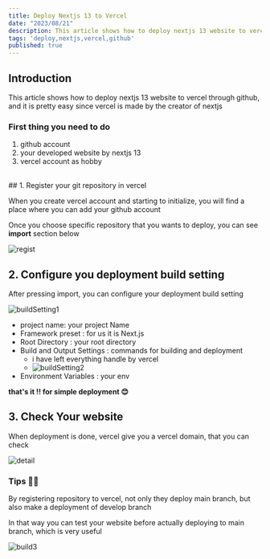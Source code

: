 ```yaml
---
title: Deploy Nextjs 13 to Vercel
date: "2023/08/21"
description: This article shows how to deploy nextjs 13 website to vercel through github, and it is pretty easy since vercel is made by the creator of nextjs
tags: 'deploy,nextjs,vercel,github'
published: true
---
```


## Introduction

This article shows how to deploy nextjs 13 website to vercel through github, and it is pretty easy
since vercel is made by the creator of nextjs


### First thing you need to do

1. github account
2. your developed website by nextjs 13 
3. vercel account as hobby


<br/>
## 1. Register your git repository in vercel

When you create vercel account and starting to initialize, you will find a place where you can add your github
account

Once you choose specific repository that you wants to deploy, you can see **import** section below

![regist](/posts/NEXTJS/deploy-nextjs-13-to-vercel-github/vercel-git-regist.jpg)
<br/>
## 2. Configure you deployment build setting

After pressing import, you can configure your deployment build setting

![buildSetting1](/posts/NEXTJS/deploy-nextjs-13-to-vercel-github/vercel-build-1.jpg)

- project name: your project Name
- Framework preset : for us it is Next.js
- Root Directory : your root directory
- Build and Output Settings : commands for building and deployment
    - i have left everything handle by vercel
    - ![buildSetting2](/posts/NEXTJS/deploy-nextjs-13-to-vercel-github/vercel-build-2.jpg)
- Environment Variables : your env

**that's it !! for simple deployment 😊**
<br/>
## 3. Check Your website

When deployment is done, vercel give you a vercel domain, that you can check


![detail](/posts/NEXTJS/deploy-nextjs-13-to-vercel-github/vercel-deploy-detail.jpg)

### Tips 🙋‍♂️


By registering repository to vercel, not only they deploy main branch, but also make a deployment of develop branch

In that way you can test your website before actually deploying to main branch, which is very useful

![build3](/posts/NEXTJS/deploy-nextjs-13-to-vercel-github/vercel-dev-main.jpg)